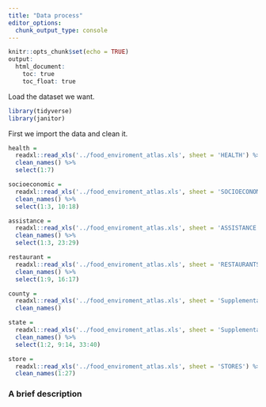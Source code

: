 ```yaml
---
title: "Data process"
editor_options: 
  chunk_output_type: console
---
```


```r
knitr::opts_chunk$set(echo = TRUE)
output:
  html_document: 
    toc: true
    toc_float: true
```

Load the dataset we want.
```r
library(tidyverse)
library(janitor)
```


First we import the data and clean it.
```r
health = 
  readxl::read_xls('../food_enviroment_atlas.xls', sheet = 'HEALTH') %>%
  clean_names() %>%
  select(1:7)

socioeconomic = 
  readxl::read_xls('../food_enviroment_atlas.xls', sheet = 'SOCIOECONOMIC') %>%
  clean_names() %>%
  select(1:3, 10:18)

assistance = 
  readxl::read_xls('../food_enviroment_atlas.xls', sheet = 'ASSISTANCE') %>%
  clean_names() %>%
  select(1:3, 23:29)

restaurant = 
  readxl::read_xls('../food_enviroment_atlas.xls', sheet = 'RESTAURANTS') %>%
  clean_names() %>%
  select(1:9, 16:17)

county =
  readxl::read_xls('../food_enviroment_atlas.xls', sheet = 'Supplemental Data - County') %>%
  clean_names()

state =
  readxl::read_xls('../food_enviroment_atlas.xls', sheet = 'Supplemental Data - State') %>%
  clean_names() %>%
  select(1:2, 9:14, 33:40)

store = 
  readxl::read_xls('../food_enviroment_atlas.xls', sheet = 'STORES') %>%
  clean_names(1:27)

```


### A brief description
```r

```